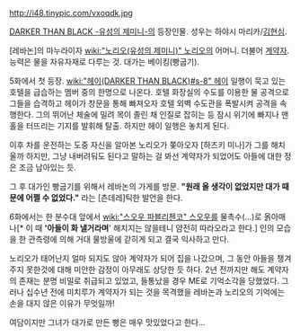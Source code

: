 http://i48.tinypic.com/vxoqdk.jpg

[[DARKER THAN BLACK -유성의 제미니-]]의 등장인물. 성우는 하야시 마리카/[[김현심]].

[레바논]의 마누라이자 [[wiki:"노리오(유성의 제미니)" 노리오]]의 어머니. 더불어 [[계약자]]. 능력은 물을 자유자재로 다루는 것. 대가는 베이킹(빵굽기).

5화에서 첫 등장. [[wiki:"헤이(DARKER THAN BLACK)#s-8" 헤이]] 일행이 묵고 있는 호텔을 급습하는 멤버 중의 한명으로 나온다. 호텔 화장실의 수도를 이용한 물 공격으로 그들을 습격하고 헤이가 창문을 통해 빠져오자 호텔 외벽 수도관을 폭발시켜 공격을 속행한다. 그의 뛰어난 체술에 밀려 목이 졸린 채 인질로 잡히는 등 잠시 위기에 빠지나 맨홀을 터뜨리는 기지를 발휘해 탈출. 하지만 헤이 일행은 놓치게 된다. 

이후 차를 운전하는 도중 자신을 알아본 노리오가 쫒아오자 [하즈키 미나]가 그를 해치울까 하지만, 그냥 내버려둬도 된다고 말하는 걸 봐선 계약자가 되었어도 아들에 대한 정은 조금 남아있는 듯.

그 후 대가인 빵굽기를 위해서 레바논의 가게를 방문. '''"원래 올 생각이 없었지만 대가 때문에 어쩔 수 없었다."''' 라는 [츤데레]틱한 발언을 한다.

6화에서는 한 분수대 앞에서 [[wiki:"스오우 파블리첸코" 스오우]]를 물촉수(...)로 옭아매나[* 이 때 ''''아들이 화 낼거라며'''' 해치지는 않을테니 얌전히 따라오라고 한다.] 인의 모습을 한 관측령에 의해 거대 물방울에 갇히게 되고 결국 익사하고 만다.

노리오가 태어난지 얼마 되지도 않아 계약자가 되어 집을 나갔으며, 그 동안 아들을 챙겨주지 못한것에 대해 미안한 감정이 아무래도 상당한 듯 하다. 2년 전까지만 해도 계약자의 존재는 분명 비밀로 취급되고 있었고, 들통났을 경우 ME로 기억소각을 당했었다. 그러나 십수년 전에 미치루가 계약자가 되는 것을 목격했을 레바논과 노리오의 기억에는 손을 대지 않은 이유가 무엇일까!

여담이지만 그녀가 대가로 만든 빵은 매우 맛있었다고 한다...





